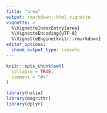 ```yaml
---
title: "area"
output: rmarkdown::html_vignette
vignette: >
  %\VignetteIndexEntry{area}
  %\VignetteEncoding{UTF-8}
  %\VignetteEngine{knitr::rmarkdown}
editor_options: 
  chunk_output_type: console
---
```


```r
knitr::opts_chunk$set(
  collapse = TRUE,
  comment = "#>"
)
```

```r
library(halia)
library(magrittr)
library(dplyr)
```


```r


```

